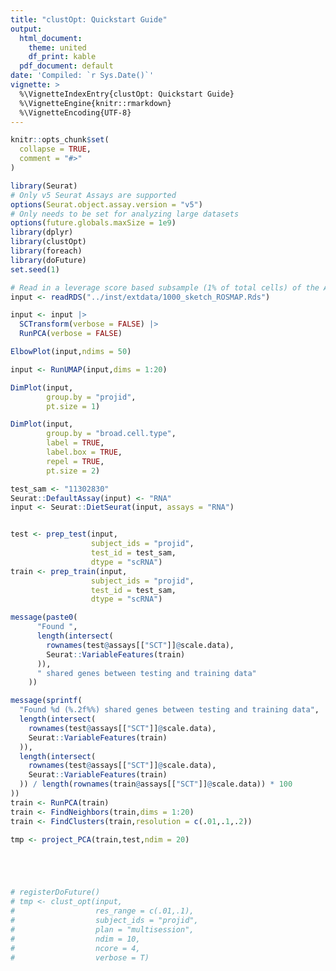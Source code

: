 ```yaml
---
title: "clustOpt: Quickstart Guide"
output:
  html_document:
    theme: united
    df_print: kable
  pdf_document: default
date: 'Compiled: `r Sys.Date()`'
vignette: >
  %\VignetteIndexEntry{clustOpt: Quickstart Guide}
  %\VignetteEngine{knitr::rmarkdown}
  %\VignetteEncoding{UTF-8}
---
```


```r
knitr::opts_chunk$set(
  collapse = TRUE,
  comment = "#>"
)
```

```r
library(Seurat)
# Only v5 Seurat Assays are supported
options(Seurat.object.assay.version = "v5")
# Only needs to be set for analyzing large datasets
options(future.globals.maxSize = 1e9)
library(dplyr)
library(clustOpt)
library(foreach)
library(doFuture)
set.seed(1)
```

```r
# Read in a leverage score based subsample (1% of total cells) of the AIDA dataset
input <- readRDS("../inst/extdata/1000_sketch_ROSMAP.Rds")

input <- input |>
  SCTransform(verbose = FALSE) |>
  RunPCA(verbose = FALSE)
```


```r
ElbowPlot(input,ndims = 50)
```

```r
input <- RunUMAP(input,dims = 1:20)

DimPlot(input,
        group.by = "projid",
        pt.size = 1)
```


```r
DimPlot(input,
        group.by = "broad.cell.type",
        label = TRUE,
        label.box = TRUE,
        repel = TRUE,
        pt.size = 2) 
```



```r
test_sam <- "11302830"
Seurat::DefaultAssay(input) <- "RNA"
input <- Seurat::DietSeurat(input, assays = "RNA")


test <- prep_test(input,
                  subject_ids = "projid",
                  test_id = test_sam,
                  dtype = "scRNA")
train <- prep_train(input,
                  subject_ids = "projid",
                  test_id = test_sam,
                  dtype = "scRNA")

message(paste0(
      "Found ",
      length(intersect(
        rownames(test@assays[["SCT"]]@scale.data),
        Seurat::VariableFeatures(train)
      )),
      " shared genes between testing and training data"
    ))

message(sprintf(
  "Found %d (%.2f%%) shared genes between testing and training data",
  length(intersect(
    rownames(test@assays[["SCT"]]@scale.data),
    Seurat::VariableFeatures(train)
  )),
  length(intersect(
    rownames(test@assays[["SCT"]]@scale.data),
    Seurat::VariableFeatures(train)
  )) / length(rownames(train@assays[["SCT"]]@scale.data)) * 100
))
train <- RunPCA(train)
train <- FindNeighbors(train,dims = 1:20)
train <- FindClusters(train,resolution = c(.01,.1,.2))

tmp <- project_PCA(train,test,ndim = 20)





# registerDoFuture()
# tmp <- clust_opt(input,
#                  res_range = c(.01,.1),
#                  subject_ids = "projid",
#                  plan = "multisession",
#                  ndim = 10,
#                  ncore = 4,
#                  verbose = T)



```

